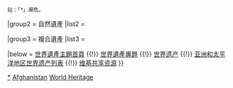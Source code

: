 {{Navbox
|name  = 阿富汗世界遺產
|title = {{flag|Afghanistan|Taliban}}[[阿富汗世界遺產列表|世界遺產]]
|state = autocollapse
|image = {{location map+ |Afghanistan |caption= |width=180 |places=
<!-- 文化遺產 /-->
         <!-- ↓208巴米揚山谷的文化景觀和考古遺跡 /-->
             {{location map~ |Afghanistan |label= |position= |link= |mark=Blue 0080ff pog.svg |marksize=4
                |lat_deg=34 |lat_min=50 |lat_sec=49 |lat_dir=N
                |lon_deg=67 |lon_min=49 |lon_sec=30.9 |lon_dir=E
             }}
             {{location map~ |Afghanistan |label= |position= |link= |mark=Blue 0080ff pog.svg |marksize=4
                |lat_deg=34 |lat_min=48 |lat_sec=59.6 |lat_dir=N
                |lon_deg=67 |lon_min=51 |lon_sec=4.9 |lon_dir=E
             }}
             {{location map~ |Afghanistan |label= |position= |link= |mark=Blue 0080ff pog.svg |marksize=4
                |lat_deg=34 |lat_min=49 |lat_sec=25.3 |lat_dir=N
                |lon_deg=67 |lon_min=47 |lon_sec=53.7 |lon_dir=E
             }}
             {{location map~ |Afghanistan |label=208 |position=top |link=巴米揚大佛 |mark=Blue 0080ff pog.svg |marksize=4
                |lat_deg=34 |lat_min=49 |lat_sec=34.4 |lat_dir=N
                |lon_deg=66 |lon_min=53 |lon_sec=24.5 |lon_dir=E
             }}
         <!-- ↑208巴米揚山谷的文化景觀和考古遺跡 /-->
             {{location map~ |Afghanistan |label=211 |position= |link=贾姆尖塔 |mark=Blue 0080ff pog.svg |marksize=
                |lat_deg=34 |lat_min=23 |lat_sec=47.6 |lat_dir=N
                |lon_deg=64 |lon_min=30 |lon_sec=57.8 |lon_dir=E
             }}
         }}

|basestyle  = background:#D1E5F2;
|titlestyle = background-color: #B5D8EF
|belowstyle = font-size:85%;

|group1 = 文化遺產
|list1  = <div>
{{nowrap|{{colortext|208|c=blue}}{{smallsup|†}}：[[巴米揚大佛|巴米揚山谷的文化景觀和考古遺跡]]}}{{nowrap|（共8處）}}{{·}}
{{nowrap|{{colortext|211|c=blue}}{{smallsup|†}}：[[贾姆尖塔|查姆回教寺院尖塔和考古遗址]]}}<br/><small>註：「†」瀕危。</small>

</div>

|group2 = 自然遺產
|list2  = 

|group3 = 複合遺產
|list3  = 

|below = [[Portal:世界遗产|世界遺產主題首頁]] {{!}} [[WikiProject:世界遗产|世界遺產專題]] {{!}} [[世界遗产]] {{!}} [[亚洲和太平洋地区世界遗产列表]] {{!}} [[:Commons:Category:World Heritage Sites in Afghanistan|维基共享资源]]
}}<noinclude>
{{collapsible option}}
[[Category:阿富汗世界遗产|*]]
[[Category:亞洲和太平洋地區世界遺產模板|Afghanistan]]
[[Category:阿富汗模板|World Heritage]]
</noinclude>